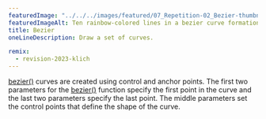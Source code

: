 ---
featuredImage: "../../../images/featured/07_Repetition-02_Bezier-thumbnail.png"
featuredImageAlt: Ten rainbow-colored lines in a bezier curve formation.
title: Bezier
oneLineDescription: Draw a set of curves.

remix:
  - revision-2023-klich
---

<a href="https://p5js.org/reference/p5/bezier" target="_blank">bezier()</a> 
curves are created using control and anchor points.
The first two parameters for the 
<a href="https://p5js.org/reference/p5/bezier" target="_blank">bezier()</a>
function specify the first point in the curve and the last two parameters 
specify the last point. The middle parameters set the control points that 
define the shape of the curve.